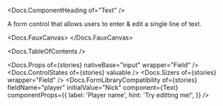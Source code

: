 


<Meta of={stories} />

<Docs.ComponentHeading of="Text" />

A form control that allows users to enter & edit a single line of text.

<Docs.FauxCanvas>
  <Text placeholder="Type something!" />
</Docs.FauxCanvas>

<Docs.TableOfContents />

<Docs.Props of={stories} nativeBase="input" wrapper="Field" />
<Docs.ControlStates of={stories} valuable />
<Docs.Sizers of={stories} wrapper="Field" />
<Docs.FormLibraryCompatibility
  of={stories}
  fieldName="player"
  initialValue="Nick"
  component={Text}
  componentProps={{
    label: 'Player name',
    hint: 'Try editting me!',
  }}
/>
